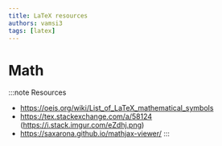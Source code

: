 ```yaml
---
title: LaTeX resources
authors: vamsi3
tags: [latex]
---
```


# Math

:::note Resources
- https://oeis.org/wiki/List_of_LaTeX_mathematical_symbols
- https://tex.stackexchange.com/a/58124 (https://i.stack.imgur.com/eZdhj.png)
- https://saxarona.github.io/mathjax-viewer/
:::

